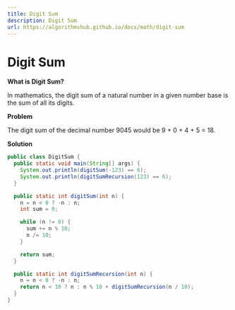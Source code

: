 ```yaml
---
title: Digit Sum
description: Digit Sum
url: https://algorithmshub.github.io/docs/math/digit-sum
---
```


# Digit Sum

**What is Digit Sum?**

In mathematics, the digit sum of a natural number in a given number base is the sum of all its digits.

**Problem**

The digit sum of the decimal number 9045 would be 9 + 0 + 4 + 5 = 18.

**Solution**

```java
public class DigitSum {
  public static void main(String[] args) {
    System.out.println(digitSum(-123) == 6);
    System.out.println(digitSumRecursion(123) == 6);
  }

  public static int digitSum(int n) {
    n = n < 0 ? -n : n;
    int sum = 0;

    while (n != 0) {
      sum += n % 10;
      n /= 10;
    }

    return sum;
  }

  public static int digitSumRecursion(int n) {
    n = n < 0 ? -n : n;
    return n < 10 ? n : n % 10 + digitSumRecursion(n / 10);
  }
}
```

